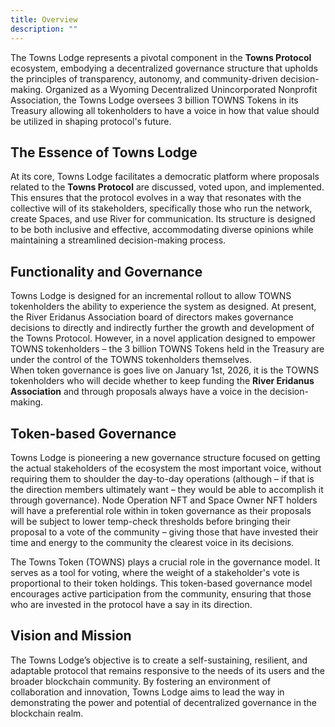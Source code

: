 ```yaml
---
title: Overview
description: ""
---
```


The Towns Lodge represents a pivotal component in the **Towns Protocol** ecosystem, embodying a decentralized governance structure that upholds the principles of transparency, autonomy, and community-driven decision-making. Organized as a Wyoming Decentralized Unincorporated Nonprofit Association, the Towns Lodge oversees 3 billion TOWNS Tokens in its Treasury allowing all tokenholders to have a voice in how that value should be utilized in shaping protocol's future.

## The Essence of Towns Lodge

At its core, Towns Lodge facilitates a democratic platform where proposals related to the **Towns Protocol** are discussed, voted upon, and implemented. This ensures that the protocol evolves in a way that resonates with the collective will of its stakeholders, specifically those who run the network, create Spaces, and use River for communication. Its structure is designed to be both inclusive and effective, accommodating diverse opinions while maintaining a streamlined decision-making process.

## Functionality and Governance

Towns Lodge is designed for an incremental rollout to allow TOWNS tokenholders the ability to experience the system as designed. At present, the River Eridanus Association board of directors makes governance decisions to directly and indirectly further the growth and development of the Towns Protocol. However, in a novel application designed to empower TOWNS tokenholders – the 3 billion TOWNS Tokens held in the Treasury are under the control of the TOWNS tokenholders themselves.  
When token governance is goes live on January 1st, 2026, it is the TOWNS tokenholders who will decide whether to keep funding the **River Eridanus Association** and through proposals always have a voice in the decision-making.

## Token-based Governance

Towns Lodge is pioneering a new governance structure focused on getting the actual stakeholders of the ecosystem the most important voice, without requiring them to shoulder the day-to-day operations (although – if that is the direction members ultimately want – they would be able to accomplish it through governance). 
Node Operation NFT and Space Owner NFT holders will have a preferential role within in token governance as their proposals will be subject to lower temp-check thresholds before bringing their proposal to a vote of the community – giving those that have invested their time and energy to the community the clearest voice in its decisions.


The Towns Token (TOWNS) plays a crucial role in the governance model. It serves as a tool for voting, where the weight of a stakeholder's vote is proportional to their token holdings. This token-based governance model encourages active participation from the community, ensuring that those who are invested in the protocol have a say in its direction.

## Vision and Mission

The Towns Lodge’s objective is to create a self-sustaining, resilient, and adaptable protocol that remains responsive to the needs of its users and the broader blockchain community. By fostering an environment of collaboration and innovation, Towns Lodge aims to lead the way in demonstrating the power and potential of decentralized governance in the blockchain realm.
